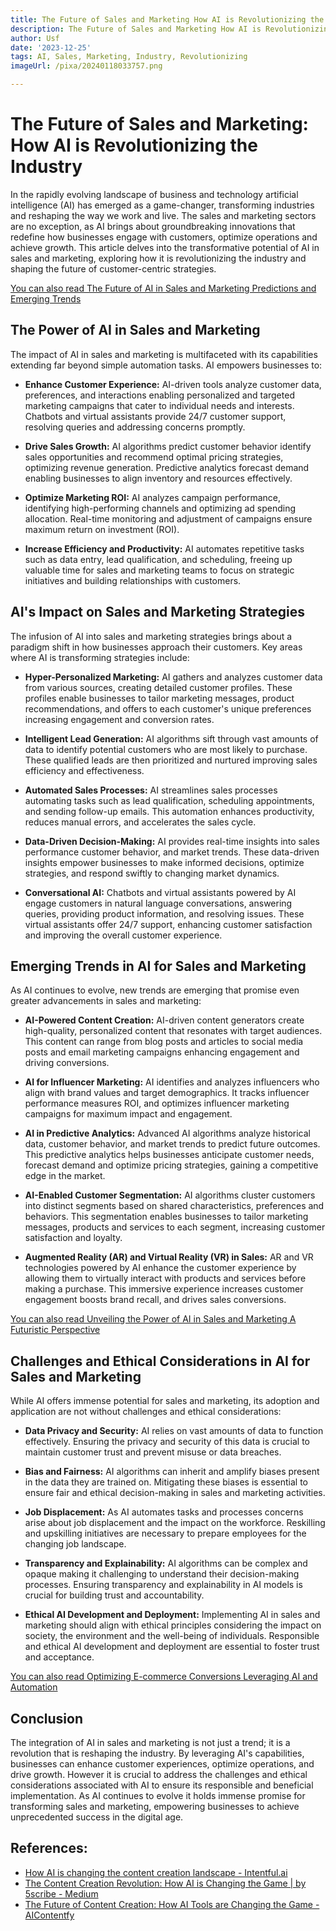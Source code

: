 ```yaml
---
title: The Future of Sales and Marketing How AI is Revolutionizing the Industry
description: The Future of Sales and Marketing How AI is Revolutionizing the Industry
author: Usf
date: '2023-12-25'
tags: AI, Sales, Marketing, Industry, Revolutionizing
imageUrl: /pixa/20240118033757.png

---
```

# The Future of Sales and Marketing: How AI is Revolutionizing the Industry

In the  rapidly  evolving landscape of business and technology artificial intelligence (AI) has emerged as a game-changer, transforming industries and reshaping the way we work and  live. The sales and marketing sectors are no exception, as AI brings about groundbreaking innovations that redefine how businesses engage with customers, optimize operations and achieve  growth.  This article delves into  the transformative potential of AI in sales  and marketing, exploring  how it is revolutionizing the  industry and shaping the future of customer-centric strategies.

[You can also read The Future of AI in Sales  and Marketing Predictions and Emerging Trends](The%20Future%20of%20AI%20in%20Sales%20and%20Marketing%20Predictions%20and%20Emerging%20Trends)


## The Power  of AI in Sales and Marketing

The impact of AI in sales and marketing is multifaceted with its capabilities extending far beyond  simple automation tasks. AI empowers businesses to:

- **Enhance Customer Experience:** AI-driven tools analyze customer data, preferences, and interactions enabling personalized and targeted marketing campaigns that cater  to individual needs and interests. Chatbots and virtual assistants provide 24/7 customer support, resolving queries and addressing  concerns  promptly.

- **Drive  Sales Growth:** AI algorithms predict customer behavior  identify sales opportunities and  recommend optimal  pricing strategies, optimizing revenue generation. Predictive  analytics forecast demand enabling businesses to align inventory and resources effectively.

- **Optimize Marketing ROI:** AI  analyzes campaign  performance, identifying high-performing  channels and optimizing ad spending  allocation. Real-time monitoring  and adjustment of  campaigns ensure maximum return on investment  (ROI).

- **Increase Efficiency and  Productivity:** AI automates repetitive tasks  such as data entry, lead qualification, and scheduling, freeing up valuable time for sales and marketing teams to  focus on strategic initiatives and building relationships with customers.

## AI's Impact on Sales and Marketing Strategies

The infusion  of AI into sales and  marketing  strategies brings about a paradigm shift in  how businesses approach their customers. Key areas where AI is transforming strategies  include:

- **Hyper-Personalized Marketing:** AI gathers and analyzes  customer data from various sources, creating detailed customer profiles. These profiles enable businesses to tailor marketing messages, product recommendations, and offers to each customer's unique preferences increasing engagement  and conversion  rates.

- **Intelligent Lead Generation:** AI algorithms sift through vast amounts of data to identify potential customers who are most likely to purchase.  These qualified leads are then prioritized and nurtured improving sales efficiency and effectiveness.

- **Automated Sales Processes:** AI streamlines sales processes automating  tasks such as lead qualification, scheduling appointments, and sending follow-up  emails. This automation enhances productivity,  reduces manual errors, and accelerates the sales cycle.

- **Data-Driven Decision-Making:** AI provides real-time insights into sales performance customer behavior, and market trends. These  data-driven insights empower businesses to make informed decisions, optimize strategies, and respond swiftly to  changing market dynamics.

- **Conversational  AI:** Chatbots and virtual  assistants powered by AI engage  customers in natural language conversations, answering queries, providing product  information, and resolving issues. These virtual assistants offer  24/7 support,  enhancing customer satisfaction and improving the overall customer experience.

## Emerging  Trends in AI for Sales and  Marketing

As AI  continues to evolve, new trends are emerging that promise even greater advancements in sales and marketing:

- **AI-Powered Content Creation:** AI-driven content generators create high-quality,  personalized content that resonates with target audiences. This content can range from blog posts and articles  to social media posts and email marketing campaigns enhancing engagement and  driving conversions.

- **AI for Influencer Marketing:** AI identifies and analyzes influencers who align with brand values and target demographics. It tracks influencer performance  measures ROI, and optimizes influencer marketing campaigns  for maximum  impact and engagement.

- **AI in Predictive Analytics:** Advanced AI algorithms analyze historical data, customer behavior, and market trends to predict future  outcomes. This predictive analytics  helps businesses anticipate customer needs, forecast demand and  optimize pricing strategies, gaining a competitive edge in the market.

- **AI-Enabled Customer Segmentation:**  AI algorithms cluster customers  into  distinct segments based on shared characteristics, preferences and behaviors. This segmentation enables businesses to tailor marketing messages, products  and services to each segment, increasing customer satisfaction and loyalty.

- **Augmented Reality (AR)  and Virtual Reality (VR) in Sales:** AR and VR technologies powered by AI enhance the customer experience by allowing them to virtually interact with  products and services before making a  purchase. This immersive experience increases customer engagement boosts  brand recall, and drives sales  conversions.

[You can also read Unveiling the Power of AI  in Sales and Marketing A Futuristic Perspective](Unveiling%20the%20Power%20of%20AI%20in%20Sales%20and%20Marketing%20A%20Futuristic%20Perspective)


## Challenges and Ethical  Considerations in  AI for Sales and  Marketing

While AI offers  immense potential for sales and marketing, its adoption and application are not without challenges  and ethical considerations:

- **Data Privacy and Security:** AI relies on vast amounts of data to function effectively. Ensuring the privacy and security of this data is crucial to maintain customer trust and prevent misuse or data breaches.

- **Bias and Fairness:** AI algorithms can inherit and amplify biases present  in the data they are trained on. Mitigating these  biases is essential to  ensure fair  and ethical decision-making in sales and marketing activities.

- **Job Displacement:** As AI automates tasks and processes concerns arise about job displacement and the impact on the workforce. Reskilling and upskilling initiatives are necessary  to prepare employees for the changing job landscape.

- **Transparency and Explainability:** AI algorithms  can be complex and opaque  making it challenging  to understand their  decision-making processes. Ensuring transparency and  explainability in AI models  is crucial for building  trust and accountability.

-  **Ethical AI Development and Deployment:** Implementing AI in  sales and marketing should align  with ethical principles considering the impact on society, the environment and the well-being of individuals. Responsible and ethical  AI development and deployment are essential to foster trust and acceptance.

[You can also read Optimizing E-commerce  Conversions Leveraging AI and Automation](Optimizing%20E-commerce%20Conversions%20Leveraging%20AI%20and%20Automation)


## Conclusion

The integration of AI in sales and marketing is not just a  trend; it is a revolution that is reshaping the industry. By leveraging AI's capabilities, businesses can enhance customer experiences,  optimize operations, and drive growth. However  it is crucial to address the challenges and ethical considerations associated with AI to ensure its responsible and beneficial implementation. As AI continues  to evolve it  holds immense promise for transforming sales and marketing, empowering businesses to achieve unprecedented success  in the digital age.

## References:
- [How AI is changing the content creation landscape - Intentful.ai](https://www.intentful.ai/blog/how-ai-is-changing-the-content-creation-landscape)
- [The Content Creation Revolution: How AI is Changing the Game | by 5scribe - Medium](https://medium.com/@marketing_51433/the-content-creation-revolution-how-ai-is-changing-the-game-456a633397f2)
- [The Future of Content Creation: How AI Tools are Changing the Game - AIContentfy](https://aicontentfy.com/en/blog/future-of-content-creation-how-ai-tools-are-changing-game)
